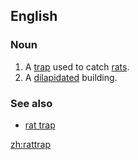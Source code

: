 ==English==
===Noun===
{{en-noun}}
# A [[trap]] used to catch [[rat]]s.
# A [[dilapidated]] building.
===See also===
*[[rat trap]]

[[zh:rattrap]]